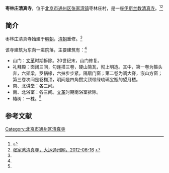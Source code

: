 '''枣林庄清真寺'''，位于[[北京市|北京市]][[通州区_(北京市)|通州区]][[张家湾镇|张家湾镇]]枣林庄村，是一座[[伊斯兰教|伊斯兰教]][[清真寺|清真寺]]。<ref name=ysl>{{Cite web |url=http://www.yslzc.com/shu/Class103/zgqzs/200605/7842.html |title=北京市清真寺，伊斯兰之窗，2006-05-15 |access-date=2015-04-07 |archive-url=https://web.archive.org/web/20140107101840/http://www.yslzc.com/shu/Class103/zgqzs/200605/7842.html |archive-date=2014-01-07 |dead-url=yes }}</ref><ref>[http://www.dayuntongzhou.com/zhdt_2012/2012/xiangzhen/zhangjiawan/wangyoutuijian/2012/0616/74685.html 张家湾清真寺，大运通州网，2012-06-16] {{webarchive|url=https://web.archive.org/web/20150414194514/http://www.dayuntongzhou.com/zhdt_2012/2012/xiangzhen/zhangjiawan/wangyoutuijian/2012/0616/74685.html |date=2015-04-14 }}</ref>

==简介==
枣林庄清真寺始建于[[明朝|明朝]]，[[清朝|清朝]]重修。<ref name=ysl/>

该寺建筑为东向一进院落，主要建筑有：<ref name=ysl/>
*山门：[[文革|文革]]时期拆除。20世纪末，山门修复。
*礼拜殿：面阔三间，勾连搭三卷，硬山简瓦，彻上明造。其中，第一卷为箍头奔，六架梁，罗锅椽，六抹步步紧，隔扇门窗；第二卷为调大脊，嵌山方窗；第三卷次间是卷棚顶，明间是四角攒尖顶带绿琉璃宝瓶的望月楼。
*南、北讲堂：各三间。
*南、北浴室：各三间。[[文革|文革]]时期南浴室拆除。
*椿树：一株。<ref name=ysl/>

==参考文献==
{{reflist}}

[[Category:北京市通州区清真寺|Category:北京市通州区清真寺]]